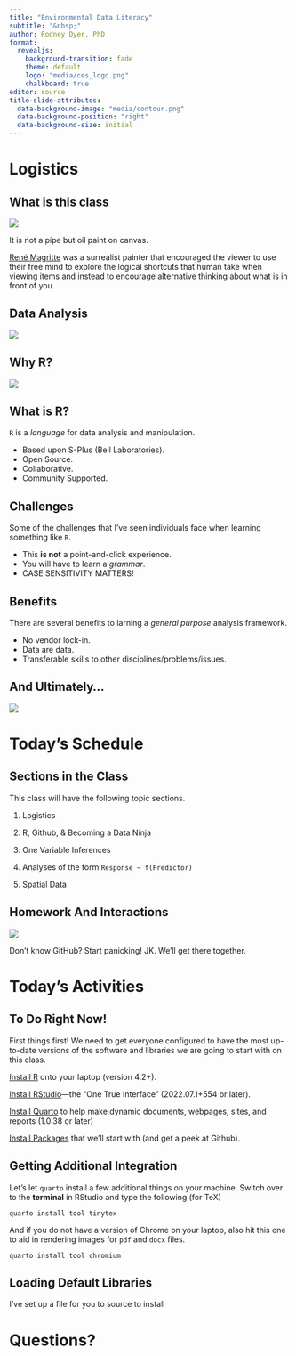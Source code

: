 ```yaml
---
title: "Environmental Data Literacy"
subtitle: "&nbsp;"
author: Rodney Dyer, PhD
format: 
  revealjs:
    background-transition: fade
    theme: default
    logo: "media/ces_logo.png"
    chalkboard: true
editor: source
title-slide-attributes: 
  data-background-image: "media/contour.png"
  data-background-position: "right"
  data-background-size: initial
---
```


##  {background-color="black" background-image="https://live.staticflickr.com/65535/51278950913_17e0f63c25_c_d.jpg" background-size="fill"}

# Logistics {background-color="black" background-image="media/contour.png" background-size="initial" background-position="right"}

## What is this class {auto-animate="true"}

::: {layout="[[-1], [1], [-1]]"}
![](media/MagrittePipe.jpg){fig-align="center"}
:::

::: {.r-fit-text .fragment .fade-in}
It is not a pipe but oil paint on canvas.

[René Magritte](https://en.wikipedia.org/wiki/The_Treachery_of_Images) was a surrealist painter that encouraged the viewer to use their free mind to explore the logical shortcuts that human take when viewing items and instead to encourage alternative thinking about what is in front of you.
:::

## Data Analysis

::: {layout="[[-1], [1], [-1]]"}
![](media/geospatial_data.jpeg){fig-align="center"}
:::

## Why R? {.r-stretch}

::: {layout="[[-1], [1], [-1]]"}
![](media/Excel.png){fig-align="center"}
:::


## What is R?

`R` is a *language* for data analysis and manipulation.

::: {.incremental}
- Based upon S-Plus (Bell Laboratories).
- Open Source.
- Collaborative.
- Community Supported.
:::


## Challenges

Some of the challenges that I've seen individuals face when learning something like `R`.

::: { .incremental } 
- This **is not** a point-and-click experience.
- You will have to learn a *grammar*.
- CASE SENSITIVITY MATTERS!
:::


## Benefits

There are several benefits to larning a *general purpose* analysis framework.

::: {.incremental}
- No vendor lock-in.
- Data are data.
- Transferable skills to other disciplines/problems/issues.
:::

## And Ultimately...

![](media/world_dominion.jpg)

# Today's Schedule {background-color="black" background-image="media/contour.png" background-size="initial" background-position="right"}

## Sections in the Class

This class will have the following topic sections.

::: {.fragment .fade-in-then-semi-out}
1.  Logistics
:::

::: {.fragment .fade-in-then-semi-out}
2.  R, Github, & Becoming a Data Ninja\
:::

::: {.fragment .fade-in-then-semi-out}
3.  One Variable Inferences\
:::

::: {.fragment .fade-in-then-semi-out}
4.  Analyses of the form `Response ~ f(Predictor)`\
:::

::: {.fragment .fade-in}
5.  Spatial Data
:::

## Homework And Interactions

::: {layout="[[-1], [1], [-1]]"}
![](media/github.png){fig-align="center"}
:::

::: footer
Don't know GitHub? Start panicking! JK. We'll get there together.
:::

# Today's Activities {background-color="black" background-image="media/contour.png" background-size="initial" background-position="right"}

## To Do Right Now!

First things first! We need to get everyone configured to have the most up-to-date versions of the software and libraries we are going to start with on this class.

::: {.fragment .fade-in-then-semi-out style="text-align: left; margin-top: 1em"}
[Install R](https://cran.r-project.org){preview-link="true" style="text-align: center"} onto your laptop (version 4.2+).
:::

::: {.fragment .fade-in-then-semi-out style="text-align: left; margin-top: 1em"}
[Install RStudio](https://www.rstudio.com/products/rstudio/download/#download){preview-link="true" style="text-align: center"}---the "One True Interface" (2022.07.1+554 or later).
:::

::: {.fragment .fade-in-then-semi-out style="text-align: left; margin-top: 1em"}
[Install Quarto](https://quarto.org/docs/get-started/){preview-link="true" style="text-align: center"} to help make dynamic documents, webpages, sites, and reports (1.0.38 or later)
:::

::: {.fragment .fade-in-then-semi-out style="text-align: left; margin-top: 1em"}
[Install Packages](https://github.com/DyerlabTeaching/Welcome){preview-link="true" style="text-align: center"} that we'll start with (and get a peek at Github).
:::

## Getting Additional Integration

Let's let `quarto` install a few additional things on your machine. Switch over to the **terminal** in RStudio and type the following (for TeX)

    quarto install tool tinytex

::: {.fragment .fade-in}
And if you do not have a version of Chrome on your laptop, also hit this one to aid in rendering images for `pdf` and `docx` files.

    quarto install tool chromium
:::


## Loading Default Libraries

I've set up a file for you to source to install 



# Questions? {background-color="black" background-image="media/contour.png" background-size="initial" background-position="right"}


